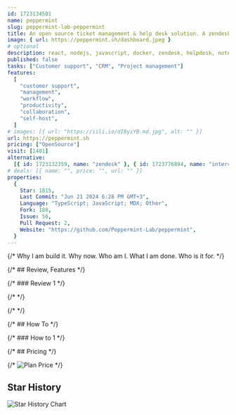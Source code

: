 ```yaml
---
id: 1723134501
name: peppermint
slug: peppermint-lab-peppermint
title: An open source ticket management & help desk solution. A zendesk/freshdesk alternative
image: { url: https://peppermint.sh/dashboard.jpeg }
# optional
description: react, nodejs, javascript, docker, zendesk, helpdesk, notebook, nextjs, crm, self-hosted, full-stack, knowledge-base, ticket-management, ticketing-system, prisma, zoho-crm, customer-relationship-management, peppermint,  ,
published: false
tasks: ["Customer support", "CRM", "Project management"]
features:
  [
    "customer support",
    "management",
    "workflow",
    "productivity",
    "collaboration",
    "self-host",
  ]
# images: [{ url: "https://iili.io/dI8yiYB.md.jpg", alt: "" }]
url: https://peppermint.sh
pricing: ["OpenSource"]
visit: [1401]
alternative:
  [{ id: 1723132359, name: "zendesk" }, { id: 1723776894, name: "intercom" }]
# deals: [{ name: "", price: "", url: "" }]
properties:
  {
    Star: 1815,
    Last Commit: "Jun 21 2024 6:28 PM GMT+3",
    Language: "TypeScript; JavaScript; MDX; Other",
    Fork: 188,
    Issue: 56,
    Pull Request: 2,
    Website: "https://github.com/Peppermint-Lab/peppermint",
  }
---
```


{/* Why I am build it. Why now. Who am I. What I am done. Who is it for. */}

{/* ## Review, Features */}

{/* ### Review 1 */}

{/* <DetailYoutube videoId="" startTime={0} /> */}

{/* <Twitters ids=[] /> */}

{/* ## How To */}

{/* ### How to 1 */}

{/* ## Pricing */}

{/* <Img src="" alt="Plan Price" /> */}

## Star History

![Star History Chart](https://api.star-history.com/svg?repos=Peppermint-Lab/peppermint)
